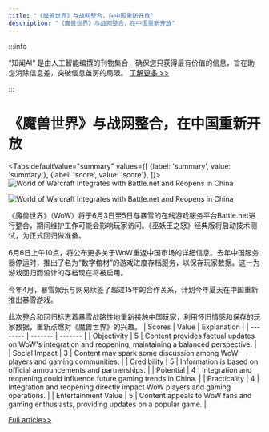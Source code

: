 ```yaml
---
title: "《魔兽世界》与战网整合，在中国重新开放"
description: "《魔兽世界》与战网整合，在中国重新开放"
---
```



:::info

“知闻AI“ 是由人工智能编撰的刊物集合，确保您只获得最有价值的信息，旨在助您消除信息差，突破信息茧房的局限。  [了解更多 >>](/zh-Hans/docs/guides)

:::

# 《魔兽世界》与战网整合，在中国重新开放


<Tabs
	defaultValue="summary"
	values={[
	{label: 'summary', value: 'summary'},
	{label: 'score', value: 'score'},
]}>
<TabItem value="summary">
<img
  src="https://image.informedainews.com/2024/06/Ent-0hx-1717382654-0.jpg"
  alt="World of Warcraft Integrates with Battle.net and Reopens in China"
/>

<img
  src="https://image.informedainews.com/2024/06/Ent-B0y-1717382654-1.jpg"
  alt="World of Warcraft Integrates with Battle.net and Reopens in China"
/>



《魔兽世界》（WoW）将于6月3日至5日与暴雪的在线游戏服务平台Battle.net进行整合，期间维护工作可能会影响玩家访问。《巫妖王之怒》经典版将启动技术测试，为正式回归做准备。

6月6日上午10点，将公布更多关于WoW重返中国市场的详细信息。去年中国服务器停运时，推出了名为“数字棺材”的游戏进度存档服务，以保存玩家数据。这一为游戏回归而设计的存档现在将被启用。

今年4月，暴雪娱乐与网易续签了超过15年的合作关系，计划今年夏天在中国重新推出暴雪游戏。

此次整合和回归标志着暴雪战略性地重新接触中国玩家，利用怀旧情感和保存的玩家数据，重新点燃对《魔兽世界》的兴趣。
</TabItem>
<TabItem value="score">
	| Scores     | Value   | Explanation |
	| -------- | ------- | ------- |
	| Objectivity  | 5    | Content provides factual updates on WoW's integration and reopening, maintaining a balanced perspective.    |
	| Social Impact | 3     | Content may spark some discussion among WoW players and gaming communities.    |
	| Credibility    | 5    | Information is based on official announcements and partnerships.    |
	| Potential    | 4    | Integration and reopening could influence future gaming trends in China.    |
	| Practicality    | 4    | Integration and reopening directly impact WoW players and gaming operations.    |
	| Entertainment Value    | 5    | Content appeals to WoW fans and gaming enthusiasts, providing updates on a popular game.    |
</TabItem>
</Tabs>

[Full article>>](https://www.cnbeta.com.tw/articles/game/1433319.htm)
